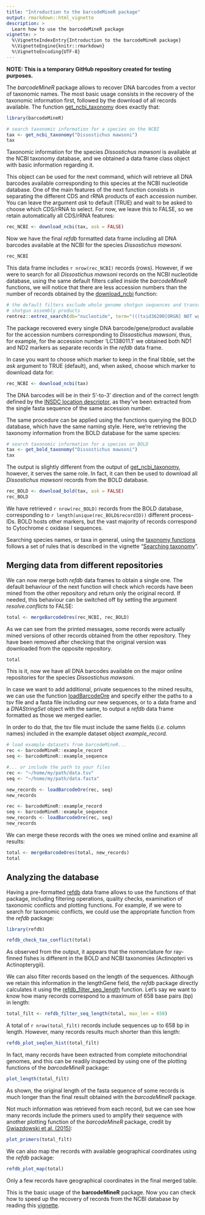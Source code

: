 ```yaml
---
title: "Introduction to the barcodeMineR package"
output: rmarkdown::html_vignette
description: >
  Learn how to use the barcodeMineR package
vignette: >
  %\VignetteIndexEntry{Introduction to the barcodeMineR package}
  %\VignetteEngine{knitr::rmarkdown}
  %\VignetteEncoding{UTF-8}
---
```


**NOTE: This is a temporary GitHub repository created for testing purposes.**

The _barcodeMineR_ package allows to recover DNA barcodes from a vector of taxonomic names.
The most basic usage consists in the recovery of the taxonomic information first, followed by the download of all records available. The function [get_ncbi_taxonomy](https://matteoce.github.io/barcodeMineR/reference/get_ncbi_taxonomy.html) does exactly that:

```r
library(barcodeMineR)

# search taxonomic information for a species on the NCBI
tax <- get_ncbi_taxonomy("Dissostichus mawsoni")
tax
```

Taxonomic information for the species _Dissostichus mawsoni_ is available at the NCBI taxonomy database, and we obtained a data frame class object with basic information regarding it.

This object can be used for the next command, which will retrieve all DNA barcodes available corresponding to this species at the NCBI nucleotide database. One of the main features of the next function consists in separating the different CDS and rRNA products of each accession number. You can leave the argument _ask_ to default (TRUE) and wait to be asked to choose which CDS/rRNA to select. For now, we leave this to FALSE, so we retain automatically all CDS/rRNA features:

```r
rec_NCBI <- download_ncbi(tax, ask = FALSE)

```

Now we have the final _refdb_ formatted data frame including all DNA barcodes available at the NCBI for the species _Dissostichus mawsoni_.

```r
rec_NCBI
```

This data frame includes `r nrow(rec_NCBI)` records (rows). However, if we were to search for all _Dissostichus mawsoni_ records on the NCBI nucleotide database, using the same default filters called inside the _barcodeMineR_ functions, we will notice that there are less accession numbers than the number of records obtained by the [download_ncbi](https://matteoce.github.io/barcodeMineR/reference/download_ncbi.html) function:

```r
# the default filters exclude whole genome shotgun sequences and transcribed 
# shotgun assembly products
rentrez::entrez_search(db="nucleotide", term="(((txid36200[ORGN] NOT wgs[Keyword]) NOT tsa[Keyword]) AND biomol_genomic[PROP]) AND (cds[Feature key] OR rrna[Feature key])")
```

The package recovered every single DNA barcode/gene/product available for the accession numbers corresponding
to _Dissostichus mawsoni_, thus, for example, for the accession number 'LC138011.1' we obtained both ND1 and ND2 markers as separate records in the _refdb_ data frame.

In case you want to choose which marker to keep in the final tibble, set the _ask_ argument to TRUE (default), and, when asked, choose which marker to download data for:

```r
rec_NCBI <- download_ncbi(tax)
```

The DNA barcodes will be in their 5'-to-3' direction and of the correct length defined by the [INSDC location descriptor](https://www.insdc.org/submitting-standards/feature-table/#3.4.3), as they've been extracted from the single fasta sequence of the same accession number.

The same procedure can be applied using the functions querying the BOLD database, which have the same naming style. Here, we're retrieving the taxonomy information from the BOLD database for the same species:

```r
# search taxonomic information for a species on BOLD
tax <- get_bold_taxonomy("Dissostichus mawsoni")
tax

```

The output is slightly different from the output of [get_ncbi_taxonomy](https://matteoce.github.io/barcodeMineR/reference/get_ncbi_taxonomy.html), however, it serves the same role. In fact, it can then be used to download all _Dissostichus mawsoni_ records from the BOLD database.

```r
rec_BOLD <- download_bold(tax, ask = FALSE)
rec_BOLD
```

We have retrieved `r nrow(rec_BOLD)` records from the BOLD database, corresponding to `r length(unique(rec_BOLD$recordID))` different process-IDs. BOLD hosts other markers, but the vast majority of records correspond to Cytochrome c oxidase I sequences.

Searching species names, or taxa in general, using the [taxonomy functions](https://matteoce.github.io/barcodeMineR/reference/index.html#taxonomy) follows a set of rules that is described in the vignette "[Searching taxonomy](https://matteoce.github.io/barcodeMineR/articles/taxonomy_barcodeMineR.html)".

## Merging data from different repositories

We can now merge both _refdb_ data frames to obtain a single one. The default behaviour of the next function will check which records have been mined from the other repository and return only the original record. If needed, this behaviour can be switched off by setting the argument _resolve.conflicts_ to FALSE:

```r
total <- mergeBarcodeOres(rec_NCBI, rec_BOLD)
```

As we can see from the printed messages, some records were actually mined versions of other records obtained from the other repository. They have been removed after checking that the original version was downloaded from the opposite repository.

```r
total
```

This is it, now we have all DNA barcodes available on the major online repositories for the species _Dissostichus mawsoni_. 

In case we want to add additional, private sequences to the mined results, we can use the function [loadBarcodeOre](https://matteoce.github.io/barcodeMineR/reference/loadBarcodeOre.html) and specify either the paths to a tsv file and a fasta file including our new sequences, or to a data frame and a _DNAStringSet_ object with the same, to output a _refdb_ data frame formatted as those we merged earlier. 

In order to do that, the tsv file must include the same fields (*i.e.* column names) included in the example dataset object _example_record_.

```r
# load example datasets from barcodeMineR...
rec <- barcodeMineR::example_record
seq <- barcodeMineR::example_sequence

#... or include the path to your files
rec <- "~/home/my/path/data.tsv"
seq <- "~/home/my/path/data.fasta"

new_records <- loadBarcodeOre(rec, seq)
new_records
```
```r
rec <- barcodeMineR::example_record
seq <- barcodeMineR::example_sequence
new_records <- loadBarcodeOre(rec, seq)
new_records
```

We can merge these records with the ones we mined online and examine all results:

```r
total <- mergeBarcodeOres(total, new_records)
total
```

## Analyzing the database

Having a pre-formatted [refdb](https://fkeck.github.io/refdb/index.html) data frame allows to use the functions of that package, including filtering operations, quality checks, examination of taxonomic conflicts and plotting functions. For example, if we were to search for taxonomic conflicts, we could use the appropriate function from the _refdb_ package:

```r
library(refdb)

refdb_check_tax_conflict(total)
```

As observed from the output, it appears that the nomenclature for ray-finned fishes is different in the BOLD and NCBI taxonomies (Actinopteri vs Actinopterygii).

We can also filter records based on the length of the sequences. Although we retain this information in the lengthGene field, the _refdb_ package directly calculates it using the [refdb_filter_seq_length](https://fkeck.github.io/refdb/reference/refdb_filter_seq_length.html) function. Let's say we want to know how many records correspond to a maximum of 658 base pairs (bp) in length:

```r
total_filt <- refdb_filter_seq_length(total, max_len = 658)
```

A total of `r nrow(total_filt)` records include sequences up to 658 bp in length. However, many records results much shorter than this length:

```r
refdb_plot_seqlen_hist(total_filt)
```

In fact, many records have been extracted from complete mitochondrial genomes, and this can be readily inspected by using one of the plotting functions of the _barcodeMineR_ package:

```r
plot_length(total_filt)
```

As shown, the original length of the fasta sequence of some records is much longer than the final result obtained with the _barcodeMineR_ package.

Not much information was retrieved from each record, but we can see how many records include the primers used to amplify their sequence with another plotting function of the _barcodeMineR_ package, credit by [Gwiazdowski et al. (2015)](https://journals.plos.org/plosone/article/file?id=10.1371/journal.pone.0125635&type=printable):

```r
plot_primers(total_filt)
```

We can also map the records with available geographical coordinates using the _refdb_ package:

```r
refdb_plot_map(total)
```

Only a few records have geographical coordinates in the final merged table.

This is the basic usage of the __barcodeMineR__ package. Now you can check how to speed up the recovery of records from the NCBI database by reading this [vignette](https://matteoce.github.io/barcodeMineR/articles/api_rate_barcodeMineR.html).


